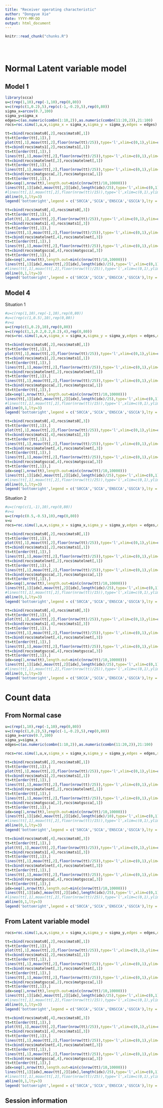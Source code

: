 ```yaml
---
title: "Receiver operating characteristic"
author: "Dongyue Xie"
date: YYYY-MM-DD
output: html_document
---
```


<!-- The file analysis/chunks.R contains chunks that define default settings
shared across the workflowr files. -->
```r
knitr::read_chunk("chunks.R")
```

<!-- Update knitr chunk options -->
```r
```

<!-- Insert the date the file was last updated -->
```r
```

<!-- Insert the code version (Git commit SHA1) if Git repository exists and R
 package git2r is installed -->
```r
```

<!-- Add your analysis here -->

# Normal Latent variable model

## Model 1

```r
library(scca)
u=c(rep(1,10),rep(-1,10),rep(0,80))
v=c(rep(c(1,0.2),5),rep(c(-1,-0.2),5),rep(0,80))
sigma_x=arcov(0.7,100)
sigma_y=sigma_x
edges=c(as.numeric(combn(1:10,2)),as.numeric(combn(11:20,2)),21:100)
rocs=roc.simu(1,u,v,sigma_x = sigma_x,sigma_y = sigma_y,edges = edges)

tt=cbind(rocs$mats0[,2],rocs$mats0[,1])
tt=tt[order(tt[,1]),]
plot(tt[,1],moav(tt[,2],floor(nrow(tt)/25)),type='l',xlim=c(0,1),ylim=c(0,1),xlab='False Positive Rate',ylab='True Positive Rate')
tt=cbind(rocs$mats1[,2],rocs$mats1[,1])
tt=tt[order(tt[,1]),]
lines(tt[,1],moav(tt[,2],floor(nrow(tt)/25)),type='l',xlim=c(0,1),ylim=c(0,1),col=2)
tt=cbind(rocs$matelnet[,2],rocs$matelnet[,1])
tt=tt[order(tt[,1]),]
lines(tt[,1],moav(tt[,2],floor(nrow(tt)/25)),type='l',xlim=c(0,1),ylim=c(0,1),col=3)
tt=cbind(rocs$matgscca[,2],rocs$matgscca[,1])
tt=tt[order(tt[,1]),]
idx=seq(1,nrow(tt),length.out=min(c(nrow(tt)/10,10000)))
lines(tt[,1][idx],moav(tt[,2][idx],length(idx)/25),type='l',xlim=c(0,1),ylim=c(0,1),col=4)
#lines(tt[,1],moav(tt[,2],floor(nrow(tt)/15)),type='l',xlim=c(0,1),ylim=c(0,1),col=4)
abline(0,1,lty=3)
legend('bottomright',legend = c('S0CCA','SCCA','ENSCCA','GSCCA'),lty = c(1,1,1,1),col = c(1,2,3,4))

tt=cbind(rocs$mats0[,4],rocs$mats0[,3])
tt=tt[order(tt[,1]),]
plot(tt[,1],moav(tt[,2],floor(nrow(tt)/25)),type='l',xlim=c(0,1),ylim=c(0,1),xlab='False Positive Rate',ylab='True Positive Rate')
tt=cbind(rocs$mats1[,4],rocs$mats1[,3])
tt=tt[order(tt[,1]),]
lines(tt[,1],moav(tt[,2],floor(nrow(tt)/25)),type='l',xlim=c(0,1),ylim=c(0,1),col=2)
tt=cbind(rocs$matelnet[,4],rocs$matelnet[,3])
tt=tt[order(tt[,1]),]
lines(tt[,1],moav(tt[,2],floor(nrow(tt)/25)),type='l',xlim=c(0,1),ylim=c(0,1),col=3)
tt=cbind(rocs$matgscca[,4],rocs$matgscca[,3])
tt=tt[order(tt[,1]),]
idx=seq(1,nrow(tt),length.out=min(c(nrow(tt)/10,10000)))
lines(tt[,1][idx],moav(tt[,2][idx],length(idx)/25),type='l',xlim=c(0,1),ylim=c(0,1),col=4)
#lines(tt[,1],moav(tt[,2],floor(nrow(tt)/25)),type='l',xlim=c(0,1),ylim=c(0,1),col=4)
abline(0,1,lty=3)
legend('bottomright',legend = c('S0CCA','SCCA','ENSCCA','GSCCA'),lty = c(1,1,1,1),col = c(1,2,3,4))

```

## Model 4

Situation 1
```r
#u=c(rep(1,10),rep(-1,10),rep(0,80))
#u=c(rep(c(1,0.5),10),rep(0,80))
#v=u
u=c(rep(c(1,0.2),10),rep(0,80))
v=c(rep(c(1,1,0.2,0.2,0.2),4),rep(0,80))
rocs=roc.simu(1,u,v,sigma_x = sigma_x,sigma_y = sigma_y,edges = edges,data.type = "normal_oth")

tt=cbind(rocs$mats0[,2],rocs$mats0[,1])
tt=tt[order(tt[,1]),]
plot(tt[,1],moav(tt[,2],floor(nrow(tt)/25)),type='l',xlim=c(0,1),ylim=c(0,1),xlab='False Positive Rate',ylab='True Positive Rate')
tt=cbind(rocs$mats1[,2],rocs$mats1[,1])
tt=tt[order(tt[,1]),]
lines(tt[,1],moav(tt[,2],floor(nrow(tt)/25)),type='l',xlim=c(0,1),ylim=c(0,1),col=2)
tt=cbind(rocs$matelnet[,2],rocs$matelnet[,1])
tt=tt[order(tt[,1]),]
lines(tt[,1],moav(tt[,2],floor(nrow(tt)/25)),type='l',xlim=c(0,1),ylim=c(0,1),col=3)
tt=cbind(rocs$matgscca[,2],rocs$matgscca[,1])
tt=tt[order(tt[,1]),]
idx=seq(1,nrow(tt),length.out=min(c(nrow(tt)/10,10000)))
lines(tt[,1][idx],moav(tt[,2][idx],length(idx)/25),type='l',xlim=c(0,1),ylim=c(0,1),col=4)
#lines(tt[,1],moav(tt[,2],floor(nrow(tt)/15)),type='l',xlim=c(0,1),ylim=c(0,1),col=4)
abline(0,1,lty=3)
legend('bottomright',legend = c('S0CCA','SCCA','ENSCCA','GSCCA'),lty = c(1,1,1,1),col = c(1,2,3,4))

tt=cbind(rocs$mats0[,4],rocs$mats0[,3])
tt=tt[order(tt[,1]),]
plot(tt[,1],moav(tt[,2],floor(nrow(tt)/25)),type='l',xlim=c(0,1),ylim=c(0,1),xlab='False Positive Rate',ylab='True Positive Rate')
tt=cbind(rocs$mats1[,4],rocs$mats1[,3])
tt=tt[order(tt[,1]),]
lines(tt[,1],moav(tt[,2],floor(nrow(tt)/25)),type='l',xlim=c(0,1),ylim=c(0,1),col=2)
tt=cbind(rocs$matelnet[,4],rocs$matelnet[,3])
tt=tt[order(tt[,1]),]
lines(tt[,1],moav(tt[,2],floor(nrow(tt)/25)),type='l',xlim=c(0,1),ylim=c(0,1),col=3)
tt=cbind(rocs$matgscca[,4],rocs$matgscca[,3])
tt=tt[order(tt[,1]),]
idx=seq(1,nrow(tt),length.out=min(c(nrow(tt)/10,10000)))
lines(tt[,1][idx],moav(tt[,2][idx],length(idx)/25),type='l',xlim=c(0,1),ylim=c(0,1),col=4)
#lines(tt[,1],moav(tt[,2],floor(nrow(tt)/25)),type='l',xlim=c(0,1),ylim=c(0,1),col=4)
abline(0,1,lty=3)
legend('bottomright',legend = c('S0CCA','SCCA','ENSCCA','GSCCA'),lty = c(1,1,1,1),col = c(1,2,3,4))
```

Situation 2
```r
#u=c(rep(c(1,-1),10),rep(0,80))
#v=u
u=c(rep(c(0.5,-0.5),10),rep(0,80))
v=u
rocs=roc.simu(1,u,v,sigma_x = sigma_x,sigma_y = sigma_y,edges = edges,data.type = "normal_mis",plain=F)

tt=cbind(rocs$mats0[,2],rocs$mats0[,1])
tt=tt[order(tt[,1]),]
plot(tt[,1],moav(tt[,2],floor(nrow(tt)/25)),type='l',xlim=c(0,1),ylim=c(0,1),xlab='False Positive Rate',ylab='True Positive Rate')
tt=cbind(rocs$mats1[,2],rocs$mats1[,1])
tt=tt[order(tt[,1]),]
lines(tt[,1],moav(tt[,2],floor(nrow(tt)/25)),type='l',xlim=c(0,1),ylim=c(0,1),col=2)
tt=cbind(rocs$matelnet[,2],rocs$matelnet[,1])
tt=tt[order(tt[,1]),]
lines(tt[,1],moav(tt[,2],floor(nrow(tt)/25)),type='l',xlim=c(0,1),ylim=c(0,1),col=3)
tt=cbind(rocs$matgscca[,2],rocs$matgscca[,1])
tt=tt[order(tt[,1]),]
idx=seq(1,nrow(tt),length.out=min(c(nrow(tt)/10,10000)))
lines(tt[,1][idx],moav(tt[,2][idx],length(idx)/25),type='l',xlim=c(0,1),ylim=c(0,1),col=4)
#lines(tt[,1],moav(tt[,2],floor(nrow(tt)/15)),type='l',xlim=c(0,1),ylim=c(0,1),col=4)
abline(0,1,lty=3)
legend('bottomright',legend = c('S0CCA','SCCA','ENSCCA','GSCCA'),lty = c(1,1,1,1),col = c(1,2,3,4))

tt=cbind(rocs$mats0[,4],rocs$mats0[,3])
tt=tt[order(tt[,1]),]
plot(tt[,1],moav(tt[,2],floor(nrow(tt)/25)),type='l',xlim=c(0,1),ylim=c(0,1),xlab='False Positive Rate',ylab='True Positive Rate')
tt=cbind(rocs$mats1[,4],rocs$mats1[,3])
tt=tt[order(tt[,1]),]
lines(tt[,1],moav(tt[,2],floor(nrow(tt)/25)),type='l',xlim=c(0,1),ylim=c(0,1),col=2)
tt=cbind(rocs$matelnet[,4],rocs$matelnet[,3])
tt=tt[order(tt[,1]),]
lines(tt[,1],moav(tt[,2],floor(nrow(tt)/25)),type='l',xlim=c(0,1),ylim=c(0,1),col=3)
tt=cbind(rocs$matgscca[,4],rocs$matgscca[,3])
tt=tt[order(tt[,1]),]
idx=seq(1,nrow(tt),length.out=min(c(nrow(tt)/10,10000)))
lines(tt[,1][idx],moav(tt[,2][idx],length(idx)/25),type='l',xlim=c(0,1),ylim=c(0,1),col=4)
#lines(tt[,1],moav(tt[,2],floor(nrow(tt)/25)),type='l',xlim=c(0,1),ylim=c(0,1),col=4)
abline(0,1,lty=3)
legend('bottomright',legend = c('S0CCA','SCCA','ENSCCA','GSCCA'),lty = c(1,1,1,1),col = c(1,2,3,4))
```

# Count data

## From Normal case

```r
u=c(rep(1,10),rep(-1,10),rep(0,80))
v=c(rep(c(1,0.2),5),rep(c(-1,-0.2),5),rep(0,80))
sigma_x=arcov(0.7,100)
sigma_y=sigma_x
edges=c(as.numeric(combn(1:10,2)),as.numeric(combn(11:20,2)),21:100)

rocs=roc.simu(1,u,v,sigma_x = sigma_x,sigma_y = sigma_y,edges = edges,sigma_z = 2,data.type = "count_normal",gamma.u = seq(0,2,length.out = 10),gamma.v = seq(0,2,length.out = 10),maxstep_gs = 20)

tt=cbind(rocs$mats0[,2],rocs$mats0[,1])
tt=tt[order(tt[,1]),]
plot(tt[,1],moav(tt[,2],floor(nrow(tt)/25)),type='l',xlim=c(0,1),ylim=c(0,1),xlab='False Positive Rate',ylab='True Positive Rate')
tt=cbind(rocs$mats1[,2],rocs$mats1[,1])
tt=tt[order(tt[,1]),]
lines(tt[,1],moav(tt[,2],floor(nrow(tt)/25)),type='l',xlim=c(0,1),ylim=c(0,1),col=2)
tt=cbind(rocs$matelnet[,2],rocs$matelnet[,1])
tt=tt[order(tt[,1]),]
lines(tt[,1],moav(tt[,2],floor(nrow(tt)/25)),type='l',xlim=c(0,1),ylim=c(0,1),col=3)
tt=cbind(rocs$matgscca[,2],rocs$matgscca[,1])
tt=tt[order(tt[,1]),]
idx=seq(1,nrow(tt),length.out=min(c(nrow(tt)/10,10000)))
lines(tt[,1][idx],moav(tt[,2][idx],length(idx)/10),type='l',xlim=c(0,1),ylim=c(0,1),col=4)
#lines(tt[,1],moav(tt[,2],floor(nrow(tt)/15)),type='l',xlim=c(0,1),ylim=c(0,1),col=4)
abline(0,1,lty=3)
legend('bottomright',legend = c('S0CCA','SCCA','ENSCCA','GSCCA'),lty = c(1,1,1,1),col = c(1,2,3,4))

tt=cbind(rocs$mats0[,4],rocs$mats0[,3])
tt=tt[order(tt[,1]),]
plot(tt[,1],moav(tt[,2],floor(nrow(tt)/25)),type='l',xlim=c(0,1),ylim=c(0,1),xlab='False Positive Rate',ylab='True Positive Rate')
tt=cbind(rocs$mats1[,4],rocs$mats1[,3])
tt=tt[order(tt[,1]),]
lines(tt[,1],moav(tt[,2],floor(nrow(tt)/25)),type='l',xlim=c(0,1),ylim=c(0,1),col=2)
tt=cbind(rocs$matelnet[,4],rocs$matelnet[,3])
tt=tt[order(tt[,1]),]
lines(tt[,1],moav(tt[,2],floor(nrow(tt)/25)),type='l',xlim=c(0,1),ylim=c(0,1),col=3)
tt=cbind(rocs$matgscca[,4],rocs$matgscca[,3])
tt=tt[order(tt[,1]),]
idx=seq(1,nrow(tt),length.out=min(c(nrow(tt)/10,10000)))
lines(tt[,1][idx],moav(tt[,2][idx],length(idx)/25),type='l',xlim=c(0,1),ylim=c(0,1),col=4)
#lines(tt[,1],moav(tt[,2],floor(nrow(tt)/25)),type='l',xlim=c(0,1),ylim=c(0,1),col=4)
abline(0,1,lty=3)
legend('bottomright',legend = c('S0CCA','SCCA','ENSCCA','GSCCA'),lty = c(1,1,1,1),col = c(1,2,3,4))
```

## From Latent variable model

```r
rocs=roc.simu(1,u,v,sigma_x = sigma_x,sigma_y = sigma_y,edges = edges,data.type = "count_latent",lambda_z = 20,gamma.u = seq(0,2,length.out = 10),gamma.v = seq(0,2,length.out = 10),maxstep_gs = 20)

tt=cbind(rocs$mats0[,2],rocs$mats0[,1])
tt=tt[order(tt[,1]),]
plot(tt[,1],moav(tt[,2],floor(nrow(tt)/25)),type='l',xlim=c(0,1),ylim=c(0,1),xlab='False Positive Rate',ylab='True Positive Rate')
tt=cbind(rocs$mats1[,2],rocs$mats1[,1])
tt=tt[order(tt[,1]),]
lines(tt[,1],moav(tt[,2],floor(nrow(tt)/25)),type='l',xlim=c(0,1),ylim=c(0,1),col=2)
tt=cbind(rocs$matelnet[,2],rocs$matelnet[,1])
tt=tt[order(tt[,1]),]
lines(tt[,1],moav(tt[,2],floor(nrow(tt)/25)),type='l',xlim=c(0,1),ylim=c(0,1),col=3)
tt=cbind(rocs$matgscca[,2],rocs$matgscca[,1])
tt=tt[order(tt[,1]),]
idx=seq(1,nrow(tt),length.out=min(c(nrow(tt)/10,10000)))
lines(tt[,1][idx],moav(tt[,2][idx],length(idx)/25),type='l',xlim=c(0,1),ylim=c(0,1),col=4)
#lines(tt[,1],moav(tt[,2],floor(nrow(tt)/15)),type='l',xlim=c(0,1),ylim=c(0,1),col=4)
abline(0,1,lty=3)
legend('bottomright',legend = c('S0CCA','SCCA','ENSCCA','GSCCA'),lty = c(1,1,1,1),col = c(1,2,3,4))

tt=cbind(rocs$mats0[,4],rocs$mats0[,3])
tt=tt[order(tt[,1]),]
plot(tt[,1],moav(tt[,2],floor(nrow(tt)/25)),type='l',xlim=c(0,1),ylim=c(0,1),xlab='False Positive Rate',ylab='True Positive Rate')
tt=cbind(rocs$mats1[,4],rocs$mats1[,3])
tt=tt[order(tt[,1]),]
lines(tt[,1],moav(tt[,2],floor(nrow(tt)/25)),type='l',xlim=c(0,1),ylim=c(0,1),col=2)
tt=cbind(rocs$matelnet[,4],rocs$matelnet[,3])
tt=tt[order(tt[,1]),]
lines(tt[,1],moav(tt[,2],floor(nrow(tt)/25)),type='l',xlim=c(0,1),ylim=c(0,1),col=3)
tt=cbind(rocs$matgscca[,4],rocs$matgscca[,3])
tt=tt[order(tt[,1]),]
idx=seq(1,nrow(tt),length.out=min(c(nrow(tt)/10,10000)))
lines(tt[,1][idx],moav(tt[,2][idx],length(idx)/25),type='l',xlim=c(0,1),ylim=c(0,1),col=4)
#lines(tt[,1],moav(tt[,2],floor(nrow(tt)/25)),type='l',xlim=c(0,1),ylim=c(0,1),col=4)
abline(0,1,lty=3)
legend('bottomright',legend = c('S0CCA','SCCA','ENSCCA','GSCCA'),lty = c(1,1,1,1),col = c(1,2,3,4))
```



## Session information

<!-- Insert the session information into the document -->
```r
```
